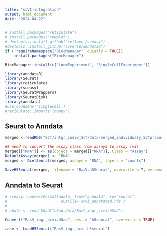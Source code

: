 ---
title: "scVI-integration"
output: html_document
date: "2024-04-22"
---

```{r}


# install.packages("reticulate")
# install.packages("cowplot")
# devtools::install_github("cellgeni/sceasy")
#devtools::install_github("scverse/anndataR")
if (!requireNamespace("BiocManager", quietly = TRUE))
    install.packages("BiocManager")

BiocManager::install(c("LoomExperiment", "SingleCellExperiment"))

```



```{r}
library(anndataR)
library(Seurat)
library(reticulate)
library(sceasy)
library(SeuratWrappers)
library(SeuratDisk)
library(anndata)
#use_condaenv('singlecell')
#reticulate::import('loompy')
```

## Seurat to Anndata

```{r}
merged <-readRDS("SCT/intgr_indiv_SCT/data/merged_individualy_SCTprocessed.rds")

## need to convert the assay class from assay5 to assay (v3)
merged[["RNA"]] <- as(object = merged[["RNA"]], Class = "Assay")
DefaultAssay(merged) <- "RNA"
merged <- DietSeurat(merged, assays = "RNA", layers = "counts")

SaveH5Seurat(merged, filename = "RasV.h5Seurat", overwrite = T, verbose = T)


```

## Anndata to Seurat 

```{r}
# sceasy::convertFormat(adata, from="anndata", to="seurat",
#                        outFile='scvi_annotated.rds')
# 
# adata <- read_h5ad("h5ad_data/RasV_ingr_scvi.h5ad")

Convert("RasV_ingr_scvi.h5ad", dest = "h5seurat", overwrite = TRUE)

rasv <- LoadH5Seurat("RasV_ingr_scvi.h5seurat")
```

